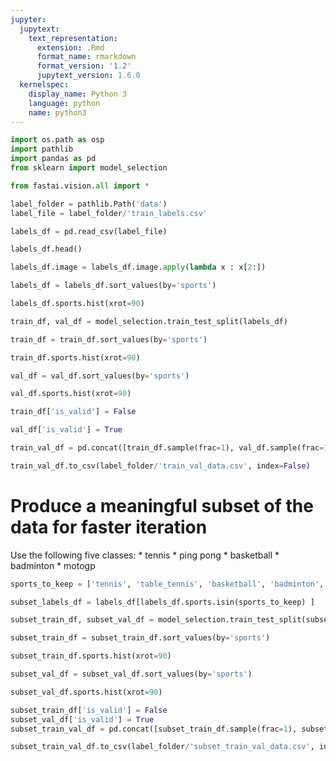 ```yaml
---
jupyter:
  jupytext:
    text_representation:
      extension: .Rmd
      format_name: rmarkdown
      format_version: '1.2'
      jupytext_version: 1.6.0
  kernelspec:
    display_name: Python 3
    language: python
    name: python3
---
```


```python
import os.path as osp
import pathlib
import pandas as pd
from sklearn import model_selection
```

```python
from fastai.vision.all import *
```

```python
label_folder = pathlib.Path('data')
label_file = label_folder/'train_labels.csv'
```

```python
labels_df = pd.read_csv(label_file)
```

```python
labels_df.head()
```

```python
labels_df.image = labels_df.image.apply(lambda x : x[2:])
```

```python
labels_df = labels_df.sort_values(by='sports')
```

```python
labels_df.sports.hist(xrot=90)
```

```python
train_df, val_df = model_selection.train_test_split(labels_df)
```

```python
train_df = train_df.sort_values(by='sports')
```

```python
train_df.sports.hist(xrot=90)
```

```python
val_df = val_df.sort_values(by='sports')
```

```python
val_df.sports.hist(xrot=90)
```

```python
train_df['is_valid'] = False
```

```python
val_df['is_valid'] = True
```

```python
train_val_df = pd.concat([train_df.sample(frac=1), val_df.sample(frac=1)])
```

```python
train_val_df.to_csv(label_folder/'train_val_data.csv', index=False)
```

# Produce a meaningful subset of the data for faster iteration


Use the following five classes:
* tennis
* ping pong
* basketball
* badminton
* motogp

```python
sports_to_keep = ['tennis', 'table_tennis', 'basketball', 'badminton', 'motogp']
```

```python
subset_labels_df = labels_df[labels_df.sports.isin(sports_to_keep) ]
```

```python
subset_train_df, subset_val_df = model_selection.train_test_split(subset_labels_df)
```

```python
subset_train_df = subset_train_df.sort_values(by='sports')
```

```python
subset_train_df.sports.hist(xrot=90)
```

```python
subset_val_df = subset_val_df.sort_values(by='sports')
```

```python
subset_val_df.sports.hist(xrot=90)
```

```python
subset_train_df['is_valid'] = False
subset_val_df['is_valid'] = True
subset_train_val_df = pd.concat([subset_train_df.sample(frac=1), subset_val_df.sample(frac=1)])
```

```python
subset_train_val_df.to_csv(label_folder/'subset_train_val_data.csv', index=False)
```

```python

```
